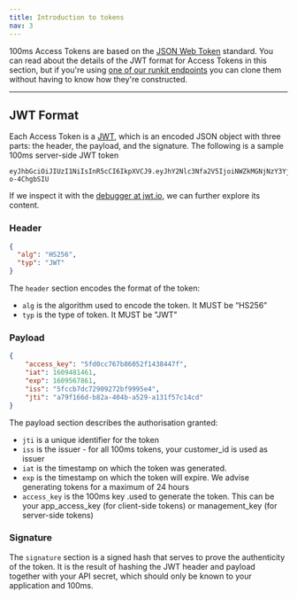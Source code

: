 ```yaml
---
title: Introduction to tokens
nav: 3
---
```


100ms Access Tokens are based on the [JSON Web Token](https://jwt.io/) standard. You can read about the details of the JWT format for Access Tokens in this section, but if you're using [one of our runkit endpoints](https://runkit.com/apnerve/100ms-services) you can clone them without having to know how they're constructed.

---

## JWT Format

Each Access Token is a [JWT](https://jwt.io/), which is an encoded JSON object with three parts: the header, the payload, and the signature. The following is a sample 100ms server-side JWT token

```
eyJhbGciOiJIUzI1NiIsInR5cCI6IkpXVCJ9.eyJhY2Nlc3Nfa2V5IjoiNWZkMGNjNzY3Yjg2MDUyZjE0Mzg0NDdmIiwiaWF0IjoxNjA5NDgxNDYxLCJleHAiOjE2MDk1Njc4NjEsImlzcyI6IjVmY2NiN2RjNzI5MDkyNzJiZjk5OTVlNCIsImp0aSI6ImE3OWYxNjZkLWI4MmEtNDA0Yi1hNTI5LWExMzFmNTdjMTRjZCJ9.Qi1BYyV5UaE9ep57eJsUGcwqa86nEaNr-o-4ChgbSIU
```

If we inspect it with the [debugger at jwt.io](https://jwt.io/), we can further explore its content.

### Header

```JSON
{
  "alg": "HS256",
  "typ": "JWT"
}
```

The `header` section encodes the format of the token:

-   `alg` is the algorithm used to encode the token. It MUST be “HS256”
-   `typ` is the type of token. It MUST be "JWT"

### Payload

```json
{
    "access_key": "5fd0cc767b86052f1438447f",
    "iat": 1609481461,
    "exp": 1609567861,
    "iss": "5fccb7dc72909272bf9995e4",
    "jti": "a79f166d-b82a-404b-a529-a131f57c14cd"
}
```

The payload section describes the authorisation granted:

-   `jti` is a unique identifier for the token
-   `iss` is the issuer - for all 100ms tokens, your customer_id is used as issuer
-   `iat` is the timestamp on which the token was generated.
-   `exp` is the timestamp on which the token will expire. We advise generating tokens for a maximum of 24 hours
-   `access_key` is the 100ms key .used to generate the token. This can be your app_access_key (for client-side tokens) or management_key (for server-side tokens)

### Signature

The `signature` section is a signed hash that serves to prove the authenticity of the token. It is the result of hashing the JWT header and payload together with your API secret, which should only be known to your application and 100ms.
